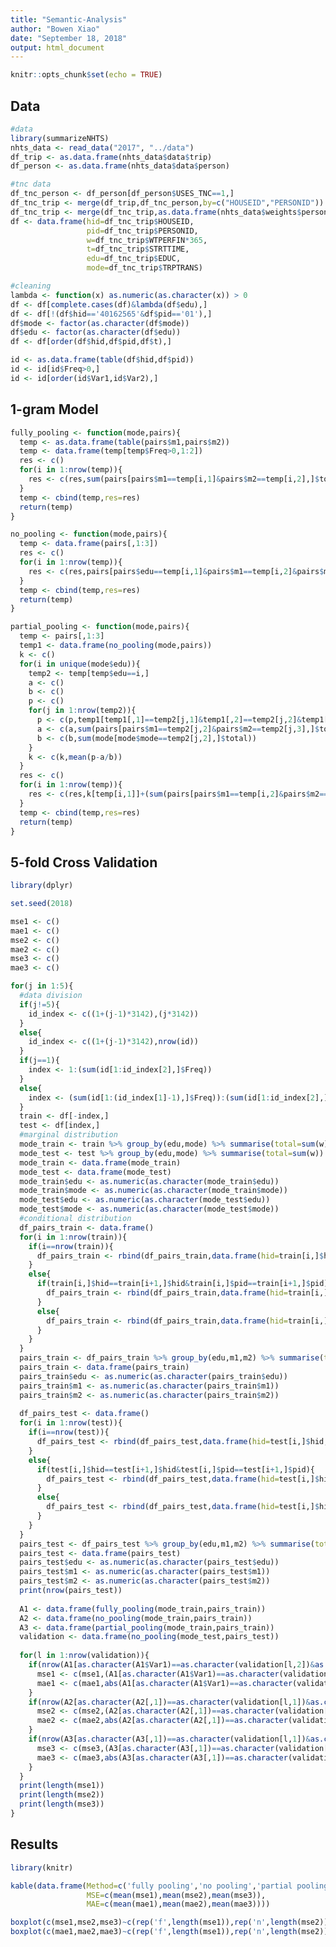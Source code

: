 ```yaml
---
title: "Semantic-Analysis"
author: "Bowen Xiao"
date: "September 18, 2018"
output: html_document
---
```


```r
knitr::opts_chunk$set(echo = TRUE)
```

## Data

```r
#data
library(summarizeNHTS)
nhts_data <- read_data("2017", "../data")
df_trip <- as.data.frame(nhts_data$data$trip)
df_person <- as.data.frame(nhts_data$data$person)

#tnc data
df_tnc_person <- df_person[df_person$USES_TNC==1,]
df_tnc_trip <- merge(df_trip,df_tnc_person,by=c("HOUSEID","PERSONID"))
df_tnc_trip <- merge(df_tnc_trip,as.data.frame(nhts_data$weights$person),by=c("HOUSEID","PERSONID"))
df <- data.frame(hid=df_tnc_trip$HOUSEID,
                 pid=df_tnc_trip$PERSONID,
                 w=df_tnc_trip$WTPERFIN*365,
                 t=df_tnc_trip$STRTTIME,
                 edu=df_tnc_trip$EDUC,
                 mode=df_tnc_trip$TRPTRANS)

#cleaning
lambda <- function(x) as.numeric(as.character(x)) > 0
df <- df[complete.cases(df)&lambda(df$edu),]
df <- df[!(df$hid=='40162565'&df$pid=='01'),]
df$mode <- factor(as.character(df$mode))
df$edu <- factor(as.character(df$edu))
df <- df[order(df$hid,df$pid,df$t),]

id <- as.data.frame(table(df$hid,df$pid))
id <- id[id$Freq>0,]
id <- id[order(id$Var1,id$Var2),]
```

## 1-gram Model

```r
fully_pooling <- function(mode,pairs){
  temp <- as.data.frame(table(pairs$m1,pairs$m2))
  temp <- data.frame(temp[temp$Freq>0,1:2])
  res <- c()
  for(i in 1:nrow(temp)){
    res <- c(res,sum(pairs[pairs$m1==temp[i,1]&pairs$m2==temp[i,2],]$total)/sum(mode[mode$mode==temp[i,1],]$total))
  }
  temp <- cbind(temp,res=res)
  return(temp)
}

no_pooling <- function(mode,pairs){
  temp <- data.frame(pairs[,1:3])
  res <- c()
  for(i in 1:nrow(temp)){
    res <- c(res,pairs[pairs$edu==temp[i,1]&pairs$m1==temp[i,2]&pairs$m2==temp[i,3],]$total/mode[mode$edu==temp[i,1]&mode$mode==temp[i,2],]$total)
  }
  temp <- cbind(temp,res=res)
  return(temp)
}

partial_pooling <- function(mode,pairs){
  temp <- pairs[,1:3]
  temp1 <- data.frame(no_pooling(mode,pairs))
  k <- c()
  for(i in unique(mode$edu)){
    temp2 <- temp[temp$edu==i,]
    a <- c()
    b <- c()
    p <- c()
    for(j in 1:nrow(temp2)){
      p <- c(p,temp1[temp1[,1]==temp2[j,1]&temp1[,2]==temp2[j,2]&temp1[,3]==temp2[j,3],4])
      a <- c(a,sum(pairs[pairs$m1==temp2[j,2]&pairs$m2==temp2[j,3],]$total))
      b <- c(b,sum(mode[mode$mode==temp2[j,2],]$total))
    }
    k <- c(k,mean(p-a/b))
  }
  res <- c()
  for(i in 1:nrow(temp)){
    res <- c(res,k[temp[i,1]]+(sum(pairs[pairs$m1==temp[i,2]&pairs$m2==temp[i,3],]$total))/sum(mode[mode$mode==temp[i,2],]$total))
  }
  temp <- cbind(temp,res=res)
  return(temp)
}
```

## 5-fold Cross Validation

```r
library(dplyr)

set.seed(2018)

mse1 <- c()
mae1 <- c()
mse2 <- c()
mae2 <- c()
mse3 <- c()
mae3 <- c()

for(j in 1:5){
  #data division
  if(j!=5){
    id_index <- c((1+(j-1)*3142),(j*3142))
  }
  else{
    id_index <- c((1+(j-1)*3142),nrow(id))
  }
  if(j==1){
    index <- 1:(sum(id[1:id_index[2],]$Freq))
  }
  else{
    index <- (sum(id[1:(id_index[1]-1),]$Freq)):(sum(id[1:id_index[2],]$Freq))
  }
  train <- df[-index,]
  test <- df[index,]
  #marginal distribution
  mode_train <- train %>% group_by(edu,mode) %>% summarise(total=sum(w))
  mode_test <- test %>% group_by(edu,mode) %>% summarise(total=sum(w))
  mode_train <- data.frame(mode_train)
  mode_test <- data.frame(mode_test)
  mode_train$edu <- as.numeric(as.character(mode_train$edu))
  mode_train$mode <- as.numeric(as.character(mode_train$mode))
  mode_test$edu <- as.numeric(as.character(mode_test$edu))
  mode_test$mode <- as.numeric(as.character(mode_test$mode))
  #conditional distribution
  df_pairs_train <- data.frame()
  for(i in 1:nrow(train)){
    if(i==nrow(train)){
      df_pairs_train <- rbind(df_pairs_train,data.frame(hid=train[i,]$hid,pid=train[i,]$pid,w=train[i,]$w,edu=train[i,]$edu,m1=as.character(train[i,]$mode),m2='0'))
    }
    else{
      if(train[i,]$hid==train[i+1,]$hid&train[i,]$pid==train[i+1,]$pid){
        df_pairs_train <- rbind(df_pairs_train,data.frame(hid=train[i,]$hid,pid=train[i,]$pid,w=train[i,]$w,edu=train[i,]$edu,m1=as.character(train[i,]$mode),m2=as.character(train[i+1,]$mode)))
      }
      else{
        df_pairs_train <- rbind(df_pairs_train,data.frame(hid=train[i,]$hid,pid=train[i,]$pid,w=train[i,]$w,edu=train[i,]$edu,m1=as.character(train[i,]$mode),m2='0'))
      }
    }
  }
  pairs_train <- df_pairs_train %>% group_by(edu,m1,m2) %>% summarise(total=sum(w))
  pairs_train <- data.frame(pairs_train)
  pairs_train$edu <- as.numeric(as.character(pairs_train$edu))
  pairs_train$m1 <- as.numeric(as.character(pairs_train$m1))
  pairs_train$m2 <- as.numeric(as.character(pairs_train$m2))
  
  df_pairs_test <- data.frame()
  for(i in 1:nrow(test)){
    if(i==nrow(test)){
      df_pairs_test <- rbind(df_pairs_test,data.frame(hid=test[i,]$hid,pid=test[i,]$pid,w=test[i,]$w,edu=test[i,]$edu,m1=as.character(test[i,]$mode),m2='0'))
    }
    else{
      if(test[i,]$hid==test[i+1,]$hid&test[i,]$pid==test[i+1,]$pid){
        df_pairs_test <- rbind(df_pairs_test,data.frame(hid=test[i,]$hid,pid=test[i,]$pid,w=test[i,]$w,edu=test[i,]$edu,m1=as.character(test[i,]$mode),m2=as.character(test[i+1,]$mode)))
      }
      else{
        df_pairs_test <- rbind(df_pairs_test,data.frame(hid=test[i,]$hid,pid=test[i,]$pid,w=test[i,]$w,edu=test[i,]$edu,m1=as.character(test[i,]$mode),m2='0'))
      }
    }
  }
  pairs_test <- df_pairs_test %>% group_by(edu,m1,m2) %>% summarise(total=sum(w))
  pairs_test <- data.frame(pairs_test)
  pairs_test$edu <- as.numeric(as.character(pairs_test$edu))
  pairs_test$m1 <- as.numeric(as.character(pairs_test$m1))
  pairs_test$m2 <- as.numeric(as.character(pairs_test$m2))
  print(nrow(pairs_test))
  
  A1 <- data.frame(fully_pooling(mode_train,pairs_train))
  A2 <- data.frame(no_pooling(mode_train,pairs_train))
  A3 <- data.frame(partial_pooling(mode_train,pairs_train))
  validation <- data.frame(no_pooling(mode_test,pairs_test))
  
  for(l in 1:nrow(validation)){
    if(nrow(A1[as.character(A1$Var1)==as.character(validation[l,2])&as.character(A1$Var2)==as.character(validation[l,3]),])>0){
      mse1 <- c(mse1,(A1[as.character(A1$Var1)==as.character(validation[l,2])&as.character(A1$Var2)==as.character(validation[l,3]),3]-validation[l,4])^2)
      mae1 <- c(mae1,abs(A1[as.character(A1$Var1)==as.character(validation[l,2])&as.character(A1$Var2)==as.character(validation[l,3]),3]-validation[l,4]))
    }
    if(nrow(A2[as.character(A2[,1])==as.character(validation[l,1])&as.character(A2[,2])==as.character(validation[l,2])&as.character(A2[,3])==as.character(validation[l,3]),])>0){
      mse2 <- c(mse2,(A2[as.character(A2[,1])==as.character(validation[l,1])&as.character(A2[,2])==as.character(validation[l,2])&as.character(A2[,3])==as.character(validation[l,3]),4]-validation[l,4])^2)
      mae2 <- c(mae2,abs(A2[as.character(A2[,1])==as.character(validation[l,1])&as.character(A2[,2])==as.character(validation[l,2])&as.character(A2[,3])==as.character(validation[l,3]),4]-validation[l,4]))
    }
    if(nrow(A3[as.character(A3[,1])==as.character(validation[l,1])&as.character(A3[,2])==as.character(validation[l,2])&as.character(A3[,3])==as.character(validation[l,3]),])>0){
      mse3 <- c(mse3,(A3[as.character(A3[,1])==as.character(validation[l,1])&as.character(A3[,2])==as.character(validation[l,2])&as.character(A3[,3])==as.character(validation[l,3]),4]-validation[l,4])^2)
      mae3 <- c(mae3,abs(A3[as.character(A3[,1])==as.character(validation[l,1])&as.character(A3[,2])==as.character(validation[l,2])&as.character(A3[,3])==as.character(validation[l,3]),4]-validation[l,4]))
    }
  }
  print(length(mse1))
  print(length(mse2))
  print(length(mse3))
}
```

## Results

```r
library(knitr)

kable(data.frame(Method=c('fully pooling','no pooling','partial pooling'),
                 MSE=c(mean(mse1),mean(mse2),mean(mse3)),
                 MAE=c(mean(mae1),mean(mae2),mean(mae3))))

boxplot(c(mse1,mse2,mse3)~c(rep('f',length(mse1)),rep('n',length(mse2)),rep('p',length(mse3))))
boxplot(c(mae1,mae2,mae3)~c(rep('f',length(mse1)),rep('n',length(mse2)),rep('p',length(mse3))))
```
